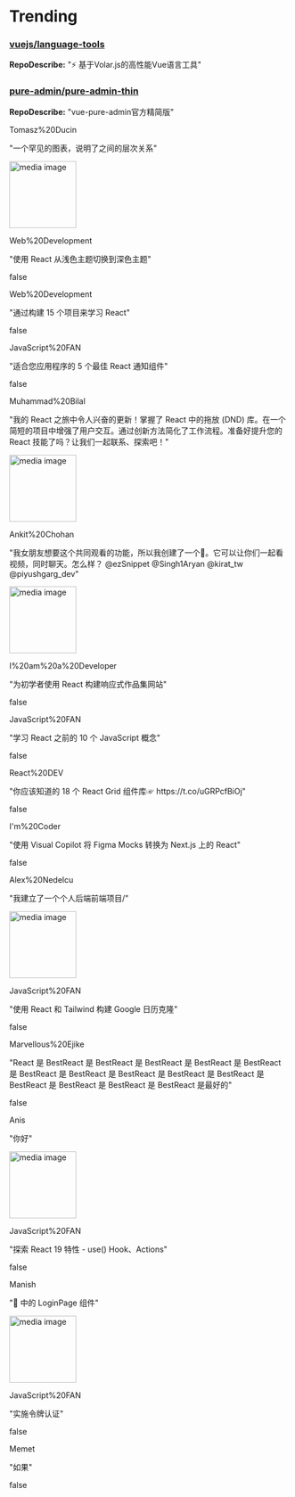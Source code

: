 
# Trending

### [vuejs/language-tools](https://github.com/vuejs/language-tools)
**RepoDescribe:** "⚡ 基于Volar.js的高性能Vue语言工具"
  

### [pure-admin/pure-admin-thin](https://github.com/pure-admin/pure-admin-thin)
**RepoDescribe:** "vue-pure-admin官方精简版"
  

<TwoColumnLayout>
  <div>
    <p>Tomasz%20Ducin</p>
    <p>"一个罕见的图表，说明了之间的层次关系"</p>
  </div>
  <img width="120" src="https://pbs.twimg.com/tweet_video_thumb/CsDc-1hWAAAkWiJ.jpg" alt="media image" />
</TwoColumnLayout>
  

<TwoColumnLayout>
  <div>
    <p>Web%20Development</p>
    <p>"使用 React 从浅色主题切换到深色主题"</p>
  </div>
  false
</TwoColumnLayout>
  

<TwoColumnLayout>
  <div>
    <p>Web%20Development</p>
    <p>"通过构建 15 个项目来学习 React"</p>
  </div>
  false
</TwoColumnLayout>
  

<TwoColumnLayout>
  <div>
    <p>JavaScript%20FAN</p>
    <p>"适合您应用程序的 5 个最佳 React 通知组件"</p>
  </div>
  false
</TwoColumnLayout>
  

<TwoColumnLayout>
  <div>
    <p>Muhammad%20Bilal</p>
    <p>"我的 React 之旅中令人兴奋的更新！掌握了 React 中的拖放 (DND) 库。在一个简短的项目中增强了用户交互。通过创新方法简化了工作流程。准备好提升您的 React 技能了吗？让我们一起联系、探索吧！"</p>
  </div>
  <img width="120" src="https://pbs.twimg.com/ext_tw_video_thumb/1765682242607513600/pu/img/qwUNKSvSAIycNCC5.jpg" alt="media image" />
</TwoColumnLayout>
  

<TwoColumnLayout>
  <div>
    <p>Ankit%20Chohan</p>
    <p>"我女朋友想要这个共同观看的功能，所以我创建了一个🤗。它可以让你们一起看视频，同时聊天。怎么样？ @ezSnippet @Singh1Aryan @kirat_tw @piyushgarg_dev"</p>
  </div>
  <img width="120" src="https://pbs.twimg.com/ext_tw_video_thumb/1764213955268866049/pu/img/ETE73JfcdvIlrqVF.jpg" alt="media image" />
</TwoColumnLayout>
  

<TwoColumnLayout>
  <div>
    <p>I%20am%20a%20Developer</p>
    <p>"为初学者使用 React 构建响应式作品集网站"</p>
  </div>
  false
</TwoColumnLayout>
  

<TwoColumnLayout>
  <div>
    <p>JavaScript%20FAN</p>
    <p>"学习 React 之前的 10 个 JavaScript 概念"</p>
  </div>
  false
</TwoColumnLayout>
  

<TwoColumnLayout>
  <div>
    <p>React%20DEV</p>
    <p>"你应该知道的 18 个 React Grid 组件库☞ https://t.co/uGRPcfBiOj"</p>
  </div>
  false
</TwoColumnLayout>
  

<TwoColumnLayout>
  <div>
    <p>I'm%20Coder</p>
    <p>"使用 Visual Copilot 将 Figma Mocks 转换为 Next.js 上的 React"</p>
  </div>
  false
</TwoColumnLayout>
  

<TwoColumnLayout>
  <div>
    <p>Alex%20Nedelcu</p>
    <p>"我建立了一个个人后端前端项目/"</p>
  </div>
  <img width="120" src="https://pbs.twimg.com/media/GIIQ60-WAAEOa5k.jpg" alt="media image" />
</TwoColumnLayout>
  

<TwoColumnLayout>
  <div>
    <p>JavaScript%20FAN</p>
    <p>"使用 React 和 Tailwind 构建 Google 日历克隆"</p>
  </div>
  false
</TwoColumnLayout>
  

<TwoColumnLayout>
  <div>
    <p>Marvellous%20Ejike</p>
    <p>"React 是 BestReact 是 BestReact 是 BestReact 是 BestReact 是 BestReact 是 BestReact 是 BestReact 是 BestReact 是 BestReact 是 BestReact 是 BestReact 是 BestReact 是 BestReact 是 BestReact 是最好的"</p>
  </div>
  false
</TwoColumnLayout>
  

<TwoColumnLayout>
  <div>
    <p>Anis</p>
    <p>"你好"</p>
  </div>
  <img width="120" src="https://pbs.twimg.com/media/GIAFj-7agAAwZeN.jpg" alt="media image" />
</TwoColumnLayout>
  

<TwoColumnLayout>
  <div>
    <p>JavaScript%20FAN</p>
    <p>"探索 React 19 特性 - use() Hook、Actions"</p>
  </div>
  false
</TwoColumnLayout>
  

<TwoColumnLayout>
  <div>
    <p>Manish</p>
    <p>"🚀 中的 LoginPage 组件"</p>
  </div>
  <img width="120" src="https://pbs.twimg.com/media/GIIXPDrXYAADZDI.jpg" alt="media image" />
</TwoColumnLayout>
  

<TwoColumnLayout>
  <div>
    <p>JavaScript%20FAN</p>
    <p>"实施令牌认证"</p>
  </div>
  false
</TwoColumnLayout>
  

<TwoColumnLayout>
  <div>
    <p>Memet</p>
    <p>"如果"</p>
  </div>
  false
</TwoColumnLayout>
  